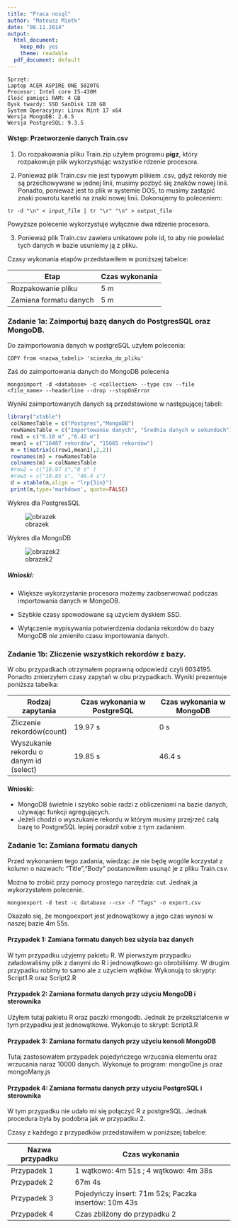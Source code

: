 ```yaml
---
title: "Praca nosql"
author: "Mateusz Miotk"
date: "08.11.2014"
output:
  html_document:
    keep_md: yes
    theme: readable
  pdf_document: default
---
```


```
Sprzęt: 
Laptop ACER ASPIRE ONE 5820TG
Procesor: Intel core I5-430M
Ilość pamięci RAM: 4 GB
Dysk twardy: SSD SanDisk 128 GB
System Operacyjny: Linux Mint 17 x64
Wersja MongoDB: 2.6.5
Wersja PostgreSQL: 9.3.5
```

#### Wstęp: Przetworzenie danych Train.csv

1. Do rozpakowania pliku Train.zip użyłem programu **pigz**, który rozpakowuje plik wykorzystując wszystkie rdzenie procesora.

2. Ponieważ plik Train.csv nie jest typowym plikiem .csv, gdyż rekordy nie są przechowywane w jednej linii, musimy pozbyć się znaków nowej linii. Ponadto, ponieważ jest to plik w systemie DOS, to musimy zastąpić znaki powrotu karetki na znaki nowej linii. Dokonujemy to poleceniem: 

```
tr -d "\n" < input_file | tr "\r" "\n" > output_file
```

Powyższe polecenie wykorzystuje wyłącznie dwa rdzenie procesora.

3. Ponieważ plik Train.csv zawiera unikatowe pole id, to aby nie powielać tych danych w bazie usuniemy ją z pliku. 

Czasy wykonania etapów przedstawiłem w poniższej tabelce:

|Etap|Czas wykonania|
|-----|-------------|
|Rozpakowanie pliku| 5 m |
|Zamiana formatu danych| 5 m|

### Zadanie 1a: Zaimportuj bazę danych do PostgresSQL oraz MongoDB.

Do zaimportowania danych w postgreSQL użyłem polecenia: 

```
COPY from <nazwa_tabeli> 'sciezka_do_pliku' 
```
Zaś do zaimportowania danych do MongoDB polecenia 

```
mongoimport -d <database> -c <collection> --type csv --file <file_name> --headerline --drop --stopOnError
```

Wyniki zaimportowanych danych są przedstawione w następującej tabeli: 


```r
library("xtable")
 colNamesTable = c("Postgres","MongoDB")
 rowNamesTable = c("Importowanie danych", "Średnia danych w sekundach")
 row1 = c("6.10 m" ,"6.42 m")
 mean1 = c("16487 rekordów", "15665 rekordów")
 m = t(matrix(c(row1,mean1),2,2))
 rownames(m) = rowNamesTable
 colnames(m) = colNamesTable
 #row2 = c("19.97 s","0 s" )
 #row3 = c("19.85 s", "46.4 s")
 d = xtable(m,align = "lrp{3in}") 
 print(m,type='markdown', quote=FALSE)

```


Wykres dla PostgresSQL

![obrazek](pictures/POSTGRES.png)

Wykres dla MongoDB

![obrazek2](pictures/MONGO.png)

##### Wnioski:

- Większe wykorzystanie procesora możemy zaobserwować podczas importowania danych w MongoDB.

- Szybkie czasy spowodowane są użyciem dyskiem SSD.

- Wyłączenie wypisywania potwierdzenia dodania rekordów do bazy 
MongoDB nie zmieniło czasu importowania danych.

### Zadanie 1b: Zliczenie wszystkich rekordów z bazy.

W obu przypadkach otrzymałem poprawną odpowiedź czyli 6034195.
Ponadto zmierzyłem czasy zapytań w obu przypadkach.
Wyniki prezentuje poniższa tabelka: 

|Rodzaj zapytania |Czas wykonania w PostgreSQL |Czas wykonania w MongoDB | 
|-----------------|----------------------------|-------------------------|
|Zliczenie rekordów(count) |19.97 s | 0 s | 
|Wyszukanie rekordu o danym id (select) | 19.85 s| 46.4 s |

#### Wnioski: 

- MongoDB świetnie i szybko sobie radzi z obliczeniami na bazie danych, używając funkcji agregujących.
- Jeżeli chodzi o wyszukanie rekordu w którym musimy przejrzeć całą bazę to PostgreSQL lepiej poradził sobie z tym zadaniem.

### Zadanie 1c: Zamiana formatu danych

Przed wykonaniem tego zadania, wiedząc że nie będę wogóle korzystał z kolumn o nazwach: "Title","Body" postanowiłem usunąć je z pliku Train.csv.

Można to zrobić przy pomocy prostego narzędzia: cut.
Jednak ja wykorzystałem polecenie. 

```
mongoexport -d test -c database --csv -f "Tags" -o export.csv

```
Okazało się, że mongoexport jest jednowątkowy a jego czas wynosi w naszej bazie 4m 55s.

#### Przypadek 1: Zamiana formatu danych bez użycia baz danych

W tym przypadku użyjemy pakietu R.
W pierwszym przypadku załadowaliśmy plik z danymi do R i jednowątkowo go obrobiliśmy.
W drugim przypadku robimy to samo ale z użyciem wątków.
Wykonują to skrypty: Script1.R oraz Script2.R

#### Przypadek 2: Zamiana formatu danych przy użyciu MongoDB i sterownika

Użyłem tutaj pakietu R oraz paczki rmongodb.
Jednak że przekształcenie w tym przypadku jest jednowątkowe.
Wykonuje to skrypt: Script3.R

#### Przypadek 3: Zamiana formatu danych przy użyciu konsoli MongoDB

Tutaj zastosowałem przypadek pojedyńczego wrzucania elementu oraz wrzucania naraz 10000 danych.
Wykonuje to program: mongoOne.js oraz mongoMany.js

#### Przypadek 4: Zamiana formatu danych przy użyciu PostgreSQL i sterownika

W tym przypadku nie udało mi się połączyć R z postgreSQL.
Jednak procedura była by podobna jak w przypadku 2.

Czasy z każdego z przypadków przedstawiłem w poniższej tabelce: 

|Nazwa przypadku |Czas wykonania|
|----------------|--------------|
|Przypadek 1| 1 wątkowo: 4m 51s ; 4 wątkowo: 4m 38s|
|Przypadek 2| 67m 4s|
|Przypadek 3| Pojedyńczy insert: 71m 52s; Paczka insertów: 10m 43s  |
|Przypadek 4| Czas zbliżony do przypadku 2 |